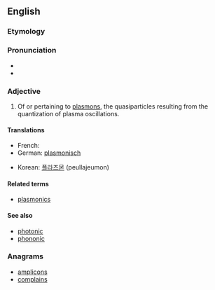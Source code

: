 ==English==

===Etymology===

{{suffix|plasmon|ic}}
===Pronunciation===
* {{IPA|plæzˈmɒnɪk}}
* {{rhymes|ɒnɪk}}

===Adjective===
{{en-adj|-}}

# {{context|physics|nanotechnology|lang=en}} Of or pertaining to [[plasmon]]s, the quasiparticles resulting from the quantization of plasma oscillations.

====Translations====
{{trans-top|of or pertaining to plasmons}}
* French: {{t+|fr|plasmonique}}
* German: [[plasmonisch]]
{{trans-mid}}
* Korean: [[플라즈몬]] (peullajeumon) <!--noun, but also used determinatively-->
{{trans-bottom}}

====Related terms====
* [[plasmonics]]

====See also====
* [[photonic]]
* [[phononic]]

===Anagrams===
* [[amplicons#English|amplicons]]
* [[complains#English|complains]]